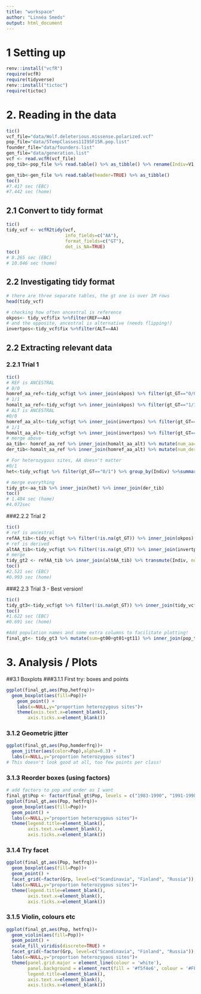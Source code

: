 ```yaml
---
title: "workspace"
author: "Linnéa Smeds"
output: html_document
---
```


# 1 Setting up
```r
renv::install("vcfR")
require(vcfR)
require(tidyverse)
renv::install("tictoc")
require(tictoc)

```

# 2. Reading in the data
```r
tic()
vcf_file="data/Wolf.deleterious.missense.polarized.vcf"
pop_file="data/5TempClasses11I95F15R.pop.list"
founder_file="data/founders.list"
gen_file="data/generation.list"
vcf <- read.vcfR(vcf_file)
pop_tib<-pop_file %>% read.table() %>% as_tibble() %>% rename(Indiv=V1, Pop=V2)

gen_tib<-gen_file %>% read.table(header=TRUE) %>% as_tibble()
toc()
#7.417 sec (EBC)
#7.442 sec (home)
```

## 2.1 Convert to tidy format
```r
tic()
tidy_vcf <- vcfR2tidy(vcf, 
                      info_fields=c("AA"), 
                      format_fields=c("GT"), 
                      dot_is_NA=TRUE)
toc()
# 8.265 sec (EBC)
# 10.046 sec (home)
```
## 2.2 Investigating tidy format
```r
# there are three separate tables, the gt one is over 1M rows
head(tidy_vcf)

# checking how often ancestral is reference
okpos<- tidy_vcf$fix %>%filter(REF==AA)
# and the opposite, ancestral is alternative (needs flipping!)
invertpos<-tidy_vcf$fix %>%filter(ALT==AA)
```

## 2.2 Extracting relevant data 
### 2.2.1 Trial 1
```r
tic()
# REF is ANCESTRAL
# 0/0 
homref_aa_ref<-tidy_vcf$gt %>% inner_join(okpos) %>% filter(gt_GT=="0/0") %>% group_by(Indiv) %>%summarize(num_homref_aa=n())
# 1/1
homalt_aa_ref<-tidy_vcf$gt %>% inner_join(okpos) %>% filter(gt_GT=="1/1") %>% group_by(Indiv) %>%summarize(num_homalt_der=n())
# ALT is ANCESTRAL
#0/0
homref_aa_alt<-tidy_vcf$gt %>% inner_join(invertpos) %>% filter(gt_GT=="0/0") %>% group_by(Indiv) %>%summarize(num_homref_der=n())
# 1/1
homalt_aa_alt<-tidy_vcf$gt %>% inner_join(invertpos) %>% filter(gt_GT=="1/1") %>% group_by(Indiv) %>%summarize(num_homalt_aa=n())
# merge above
aa_tib<- homref_aa_ref %>% inner_join(homalt_aa_alt) %>% mutate(num_aa=num_homref_aa+num_homalt_aa) %>% select(Indiv, num_aa)
der_tib<-homalt_aa_ref %>% inner_join(homref_aa_alt) %>% mutate(num_der=num_homref_der+num_homalt_der) %>% select(Indiv, num_der)

# For heterozygous sites, AA doesn't matter
#0/1
het<-tidy_vcf$gt %>% filter(gt_GT=="0/1") %>% group_by(Indiv) %>%summarize(num_het=n())

# merge everything
tidy_gt<-aa_tib %>% inner_join(het) %>% inner_join(der_tib) 
toc()
# 1.404 sec (home)
#4.072sec
```

###2.2.2 Trial 2
```r
tic()
# ref is ancestral
refAA_tib<-tidy_vcf$gt %>% filter(!is.na(gt_GT)) %>% inner_join(okpos) %>% group_by(Indiv, gt_GT) %>% summarize(count=n()) %>% ungroup() %>% mutate(gt = case_when(gt_GT=='0/0' ~ 'refAA_homanc', gt_GT=='0/1' ~'refAA_het', gt_GT=='1/1' ~'refAA_homder')) %>% select(-gt_GT) %>% pivot_wider(names_from=gt, values_from=count)
# ref is derived
altAA_tib<-tidy_vcf$gt %>% filter(!is.na(gt_GT)) %>% inner_join(invertpos) %>% group_by(Indiv, gt_GT) %>% summarize(count=n()) %>% ungroup() %>% mutate(gt = case_when(gt_GT=='0/0' ~ 'altAA_homder', gt_GT=='0/1' ~'altAA_het', gt_GT=='1/1' ~'altAA_homanc')) %>% select(-gt_GT) %>% pivot_wider(names_from=gt, values_from=count)
# merge
tidy_gt2 <- refAA_tib %>% inner_join(altAA_tib) %>% transmute(Indiv, num_aa=altAA_homanc+refAA_homanc, num_het=refAA_het+altAA_het, num_der=refAA_homder+altAA_homder) 
toc()
#2.521 sec (EBC)
#0.993 sec (home)
```
###2.2.3 Trial 3 - Best version!
```r
tic()
tidy_gt3<-tidy_vcf$gt %>% filter(!is.na(gt_GT)) %>% inner_join(tidy_vcf$fix)  %>% mutate(new_gt=case_when((ALT==AA & gt_GT=='0/0') ~'1/1', (ALT==AA & gt_GT=='1/1') ~'0/0', TRUE ~ gt_GT)) %>% group_by(Indiv, new_gt) %>% summarize(count=n()) %>% ungroup() %>% mutate_if(is.character, str_replace_all, pattern = "/", replacement = "") %>% pivot_wider(names_from=new_gt, names_prefix="gt", values_from=count)
toc()
#1.622 sec (EBC)
#0.691 sec (home)

#Add population names and some extra columns to facilitate plotting!
final_gt<- tidy_gt3 %>% mutate(sum=gt00+gt01+gt11) %>% inner_join(pop_tib) %>% mutate(hetfrq=gt01/sum, homderfrq=gt11/sum, deralfreq=(gt11*2+gt01)/(sum*2),Grp=case_when(Pop=='Finland' | Pop=='Russia' ~ Pop, TRUE ~ 'Scandinavia')) 
```


# 3. Analysis / Plots
##3.1 Boxplots
###3.1.1 First try: boxes and points
```r
ggplot(final_gt,aes(Pop,hetfrq))+
  geom_boxplot(aes(fill=Pop))+
    geom_point() +
    labs(x=NULL,y="proportion heterozygous sites")+
    theme(axis.text.x=element_blank(),
        axis.ticks.x=element_blank())


```
### 3.1.2 Geometric jitter
```r
ggplot(final_gt,aes(Pop,homderfrq))+
  geom_jitter(aes(color=Pop),alpha=0.3) +
  labs(x=NULL,y="proportion heterozygous sites")
# This doesn't look good at all, too few points per class!
```
### 3.1.3 Reorder boxes (using factors)
```r
# add factors to pop and order as I want
final_gt$Pop <- factor(final_gt$Pop, levels = c("1983-1990", "1991-1998", "1999-2006", "2007-2014S", "2007-2014I", "Immigrant", "Finland", "Russia"))
ggplot(final_gt,aes(Pop, hetfrq))+
  geom_boxplot(aes(fill=Pop))+
  geom_point() +
  labs(x=NULL,y="proportion heterozygous sites")+
  theme(legend.title=element_blank(),
        axis.text.x=element_blank(),
        axis.ticks.x=element_blank())
```
### 3.1.4 Try facet
```r
ggplot(final_gt,aes(Pop, hetfrq))+
  geom_boxplot(aes(fill=Pop))+
  geom_point() +
  facet_grid(~factor(Grp, level=c("Scandinavia", "Finland", "Russia")), scales="free_x", space="free_x") +
  labs(x=NULL,y="proportion heterozygous sites")+
  theme(legend.title=element_blank(),
        axis.text.x=element_blank(),
        axis.ticks.x=element_blank())
```
### 3.1.5 Violin, colours etc
```r
ggplot(final_gt,aes(Pop, hetfrq))+
  geom_violin(aes(fill=Pop))+
  geom_point() +
  scale_fill_viridis(discrete=TRUE) +
  facet_grid(~factor(Grp, level=c("Scandinavia", "Finland", "Russia")), scales="free_x", space="free_x") +
  labs(x=NULL,y="proportion heterozygous sites")+
  theme(panel.grid.major = element_line(colour = 'white'),
        panel.background = element_rect(fill = '#f5f4e6', colour = '#FFFDF8'),
        legend.title=element_blank(),
        axis.text.x=element_blank(),
        axis.ticks.x=element_blank())
```

